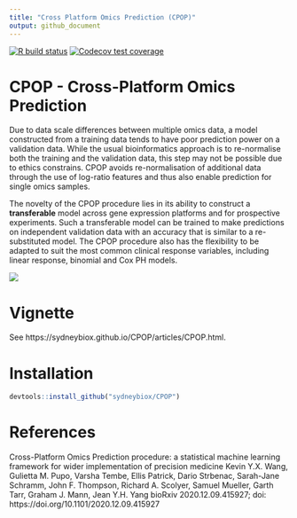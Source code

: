 ```yaml
---
title: "Cross Platform Omics Prediction (CPOP)"
output: github_document
---
```


[![R build status](https://github.com/kevinwang09/CPOP/workflows/R-CMD-check/badge.svg)](https://github.com/kevinwang09/CPOP/actions)
[![Codecov test coverage](https://codecov.io/gh/kevinwang09/CPOP/branch/master/graph/badge.svg)](https://codecov.io/gh/kevinwang09/CPOP?branch=master)

 
# CPOP - Cross-Platform Omics Prediction

Due to data scale differences between multiple omics data, a model constructed from a training data tends to have poor prediction power on a validation data. While the usual bioinformatics approach is to re-normalise both the training and the validation data, this step may not be possible due to ethics constrains. CPOP avoids re-normalisation of additional data through the use of log-ratio features and thus also enable prediction for single omics samples. 

The novelty of the CPOP procedure lies in its ability to construct a **transferable** model across gene expression platforms and for prospective experiments. Such a transferable model can be trained to make predictions on independent validation data with an accuracy that is similar to a re-substituted model. The CPOP procedure also has the flexibility to be adapted to suit the most common clinical response variables, including linear response, binomial and Cox PH models.

![](https://sydneybiox.github.io/CPOP/articles/1a.png)

# Vignette

See https://sydneybiox.github.io/CPOP/articles/CPOP.html.

# Installation 

```r
devtools::install_github("sydneybiox/CPOP")
```

# References

Cross-Platform Omics Prediction procedure: a statistical machine learning framework for wider implementation of precision medicine
Kevin Y.X. Wang, Gulietta M. Pupo, Varsha Tembe, Ellis Patrick, Dario Strbenac, Sarah-Jane Schramm, John F. Thompson, Richard A. Scolyer, Samuel Mueller, Garth Tarr, Graham J. Mann, Jean Y.H. Yang
bioRxiv 2020.12.09.415927; doi: https://doi.org/10.1101/2020.12.09.415927
